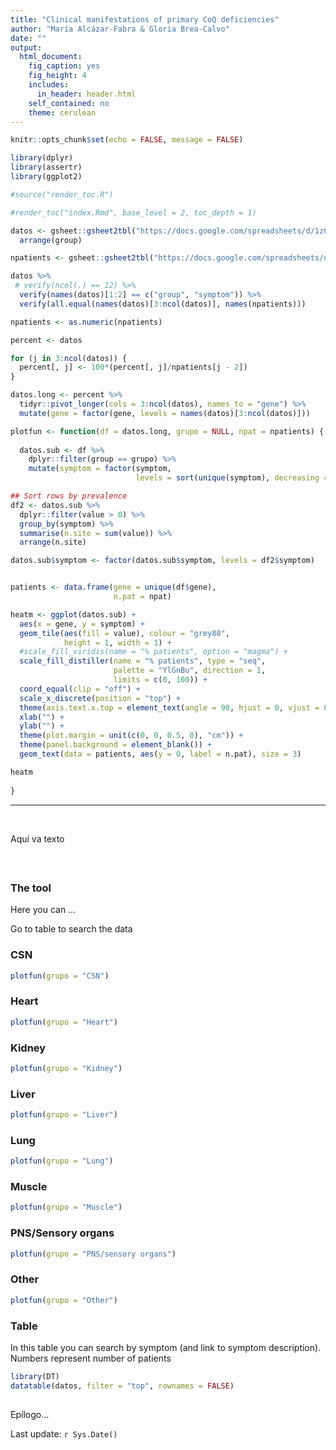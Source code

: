 ```yaml
---
title: "Clinical manifestations of primary CoQ deficiencies"
author: "María Alcázar-Fabra & Gloria Brea-Calvo"
date: ""
output: 
  html_document: 
    fig_caption: yes
    fig_height: 4
    includes:
      in_header: header.html
    self_contained: no
    theme: cerulean
---
```


```r
knitr::opts_chunk$set(echo = FALSE, message = FALSE)
```


```r
library(dplyr)
library(assertr)
library(ggplot2)

#source("render_toc.R")
```


```r
#render_toc("index.Rmd", base_level = 2, toc_depth = 1)
```



```r

datos <- gsheet::gsheet2tbl("https://docs.google.com/spreadsheets/d/1zCc9r7Uy_6ujOU5qXc7VOXuN4OSvIJg5Tx9iqWw6swY/edit?usp=sharing", sheetid = 1) %>%
  arrange(group)

npatients <- gsheet::gsheet2tbl("https://docs.google.com/spreadsheets/d/1zCc9r7Uy_6ujOU5qXc7VOXuN4OSvIJg5Tx9iqWw6swY/edit?usp=sharing#gid=1452337852") 

datos %>%
 # verify(ncol(.) == 12) %>%
  verify(names(datos)[1:2] == c("group", "symptom")) %>%
  verify(all.equal(names(datos)[3:ncol(datos)], names(npatients)))

npatients <- as.numeric(npatients)

```


```r
percent <- datos

for (j in 3:ncol(datos)) {
  percent[, j] <- 100*(percent[, j]/npatients[j - 2])
}

```


```r
datos.long <- percent %>%
  tidyr::pivot_longer(cols = 3:ncol(datos), names_to = "gene") %>%
  mutate(gene = factor(gene, levels = names(datos)[3:ncol(datos)]))
```


```r

plotfun <- function(df = datos.long, grupo = NULL, npat = npatients) {
  
  datos.sub <- df %>%
    dplyr::filter(group == grupo) %>%
    mutate(symptom = factor(symptom, 
                            levels = sort(unique(symptom), decreasing = TRUE)))

## Sort rows by prevalence
df2 <- datos.sub %>%
  dplyr::filter(value > 0) %>%
  group_by(symptom) %>%
  summarise(n.site = sum(value)) %>%
  arrange(n.site)

datos.sub$symptom <- factor(datos.sub$symptom, levels = df2$symptom)


patients <- data.frame(gene = unique(df$gene),
                       n.pat = npat)

heatm <- ggplot(datos.sub) +
  aes(x = gene, y = symptom) +
  geom_tile(aes(fill = value), colour = "grey80",
            height = 1, width = 1) +
  #scale_fill_viridis(name = "% patients", option = "magma") +
  scale_fill_distiller(name = "% patients", type = "seq",
                       palette = "YlGnBu", direction = 1,
                       limits = c(0, 100)) +
  coord_equal(clip = "off") +
  scale_x_discrete(position = "top") +
  theme(axis.text.x.top = element_text(angle = 90, hjust = 0, vjust = 0.5)) +
  xlab("") +
  ylab("") +
  theme(plot.margin = unit(c(0, 0, 0.5, 0), "cm")) +
  theme(panel.background = element_blank()) +
  geom_text(data = patients, aes(y = 0, label = n.pat), size = 3)

heatm
  
}

```


-----------------------------------------------------------------


<br>

Aquí va texto

<br>







## {.tabset .tabset-fade .tabset-pills}


### The tool

Here you can ...

Go to table to search the data

### CSN

```r
plotfun(grupo = "CSN")
```


### Heart

```r
plotfun(grupo = "Heart")
```


### Kidney

```r
plotfun(grupo = "Kidney")
```


### Liver

```r
plotfun(grupo = "Liver")
```


### Lung

```r
plotfun(grupo = "Lung")
```


### Muscle

```r
plotfun(grupo = "Muscle")
```


### PNS/Sensory organs

```r
plotfun(grupo = "PNS/sensory organs")
```


### Other

```r
plotfun(grupo = "Other")
```


### Table

In this table you can search by symptom (and link to symptom description). Numbers represent number of patients

```r
library(DT)
datatable(datos, filter = "top", rownames = FALSE)
```


## {-}

Epílogo...

Last update: `r Sys.Date()`
